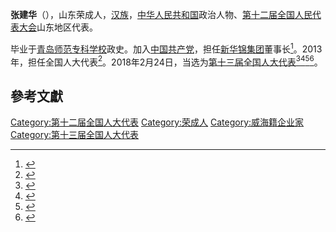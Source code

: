 '''张建华'''（{{bd|1953年||}}），山东荣成人，[[汉族|汉族]]，[[中华人民共和国|中华人民共和国]]政治人物、[[第十二届全国人民代表大会|第十二届全国人民代表大会]]山东地区代表。

毕业于[[青岛师范专科学校|青岛师范专科学校]]政史。加入[[中国共产党|中国共产党]]，担任[[新华锦集团|新华锦集团]]董事长<ref>{{cite news|title=张建华代表：企业产业链布局须有全球视野|url=http://jjckb.xinhuanet.com/2013-03/05/content_431613.htm|accessdate=2013-04-06|newspaper=新华网|archive-date=2020-08-06|archive-url=https://web.archive.org/web/20200806032757/http://jjckb.xinhuanet.com/2013-03/05/content_431613.htm|dead-url=no}}</ref>。2013年，担任全国人大代表<ref>{{cite news|title=全国人大代表信息-张建华|url=http://210.82.31.1:8084/delegate/viewDelegate.action?dbid=121287|accessdate=2013-04-05|newspaper=全国人大网|archive-url=https://web.archive.org/web/20180929095518/http://www.npc.gov.cn/delegate/viewDelegate.action?dbid=121287|archive-date=2018-09-29|dead-url=yes}}</ref>。2018年2月24日，当选为[[第十三届全国人大代表|第十三届全国人大代表]]<ref>{{Cite web|title=（受权发布）中华人民共和国第十三届全国人民代表大会代表名单-中新网|url=http://www.chinanews.com/gn/2018/02-25/8453959.shtml|accessdate=2021-02-19|work=[[中国新闻网|中国新闻网]]|archive-date=2018-02-27|archive-url=https://web.archive.org/web/20180227031724/http://www.chinanews.com/gn/2018/02-25/8453959.shtml|dead-url=no}}</ref><ref>{{cite web | title=中华人民共和国第十三届全国人民代表大会代表名单 | website=[[光明网_(中国)|光明网]] | date=2018-02-25 | url=https://news.gmw.cn/2018-02/25/content_27792557.htm | language=zh | access-date=2021-02-19 | archive-date=2021-10-19 | archive-url=https://web.archive.org/web/20211019124618/https://news.gmw.cn/2018-02/25/content_27792557.htm | dead-url=no }}</ref><ref>{{cite web | title=第十三届全国人民代表大会代表名单（2980名） | website=[[澎湃新闻|澎湃新闻]]-The Paper | url=https://www.thepaper.cn/newsDetail_forward_2008905 | language=zh | access-date=2021-02-19 | archive-date=2018-03-23 | archive-url=https://web.archive.org/web/20180323190049/https://www.thepaper.cn/newsDetail_forward_2008905 | dead-url=no }}</ref><ref>{{cite web | title=中华人民共和国第十三届全国人民代表大会代表名单 | website=[[中国网|中国网]] | date=2018-02-25 | url=http://news.china.com.cn/2018-02/25/content_50599587.htm | language=zh | access-date=2021-02-19 | archive-date=2021-02-21 | archive-url=https://web.archive.org/web/20210221201146/http://news.china.com.cn/2018-02/25/content_50599587.htm | dead-url=no }}</ref>。

==參考文獻==
{{reflist}}

[[Category:第十二届全国人大代表|Category:第十二届全国人大代表]]
[[Category:荣成人|Category:荣成人]]
[[Category:威海籍企业家|Category:威海籍企业家]]
[[Category:第十三届全国人大代表|Category:第十三届全国人大代表]]


{{中国政治人物小作品}}